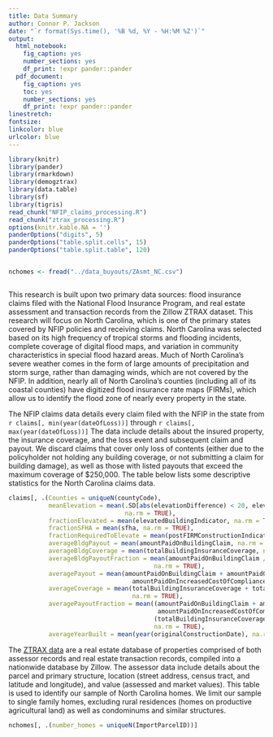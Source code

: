 ```yaml
---
title: Data Summary
author: Connor P. Jackson
date: "`r format(Sys.time(), '%B %d, %Y - %H:%M %Z')`"
output:
  html_notebook:
    fig_caption: yes
    number_sections: yes
    df_print: !expr pander::pander
  pdf_document:
    fig_caption: yes
    toc: yes
    number_sections: yes
    df_print: !expr pander::pander
linestretch:
fontsize:
linkcolor: blue
urlcolor: blue
---
```


```r
library(knitr)
library(pander)
library(rmarkdown)
library(demogztrax)
library(data.table)
library(sf)
library(tigris)
read_chunk("NFIP_claims_processing.R")
read_chunk("ztrax_processing.R")
options(knitr.kable.NA = '')
panderOptions("digits", 5)
panderOptions("table.split.cells", 15)
panderOptions("table.split.table", 120)
```

<!-- Code chunk to import the data raw from the ZTRAX database -->
```r
```

<!-- To restore the data created above without rerunning it, import this csv file -->
```r
nchomes <- fread("../data_buyouts/ZAsmt_NC.csv")
```

```r
```

This research is built upon two primary data sources: flood insurance claims filed with the National Flood Insurance Program, and real estate assessment and transaction records from the Zillow ZTRAX dataset. This research will focus on North Carolina, which is one of the primary states covered by NFIP policies and receiving claims. North Carolina was selected based on its high frequency of tropical storms and flooding incidents, complete coverage of digital flood maps, and variation in community characteristics in special flood hazard areas. Much of North Carolina's severe weather comes in the form of large amounts of precipitation and storm surge, rather than damaging winds, which are not covered by the NFIP. In addition, nearly all of North Carolina's counties (including all of its coastal counties) have digitized flood insurance rate maps (FIRMs), which allow us to identify the flood zone of nearly every property in the state. 

The NFIP claims data details every claim filed with the NFIP in the state from `r claims[, min(year(dateOfLoss))]` through `r claims[, max(year(dateOfLoss))]` The data include details about the insured property, the insurance coverage, and the loss event and subsequent claim and payout. We discard claims that cover only loss of contents (either due to the policyholder not holding any building coverage, or not submitting a claim for building damage), as well as those with listed payouts that exceed the maximum coverage of $250,000. The table below lists some descriptive statistics for the North Carolina claims data.

```r
claims[, .(Counties = uniqueN(countyCode), 
           meanElevation = mean(.SD[abs(elevationDifference) < 20, elevationDifference], 
                                na.rm = TRUE),
           fractionElevated = mean(elevatedBuildingIndicator, na.rm = TRUE),
           fractionSFHA = mean(sfha, na.rm = TRUE),
           fractionRequiredToElevate = mean(postFIRMConstructionIndicator, na.rm = TRUE),
           averageBldgPayout = mean(amountPaidOnBuildingClaim, na.rm = TRUE),
           averageBldgCoverage = mean(totalBuildingInsuranceCoverage, na.rm = TRUE),
           averageBldgPayoutFraction = mean(amountPaidOnBuildingClaim / totalBuildingInsuranceCoverage,
                                        na.rm = TRUE),
           averagePayout = mean(amountPaidOnBuildingClaim + amountPaidOnContentsClaim +
                                  amountPaidOnIncreasedCostOfComplianceClaim, na.rm = TRUE),
           averageCoverage = mean(totalBuildingInsuranceCoverage + totalContentsInsuranceCoverage,
                                  na.rm = TRUE),
           averagePayoutFraction = mean((amountPaidOnBuildingClaim + amountPaidOnContentsClaim +
                                         amountPaidOnIncreasedCostOfComplianceClaim) /
                                        (totalBuildingInsuranceCoverage + totalContentsInsuranceCoverage),
                                        na.rm = TRUE),
           averageYearBuilt = mean(year(originalConstructionDate), na.rm = TRUE))]
```

The [ZTRAX data](https://www.zillow.com/research/ztrax/) are a real estate database of properties comprised of both assessor records and real estate transaction records, compiled into a nationwide database by Zillow. The assessor data include details about the parcel and primary structure, location (street address, census tract, and latitude and longitude), and value (assessed and market values). This table is used to identify our sample of North Carolina homes. We limit our sample to single family homes, excluding rural residences (homes on productive agricultural land) as well as condominums and similar structures.

<!-- Census tract format: 2 digit state + 3 digit county + 6 digit tract (maybe containing a decimal) + 4 digit block -->

```r
nchomes[, .(number_homes = uniqueN(ImportParcelID))]
```


